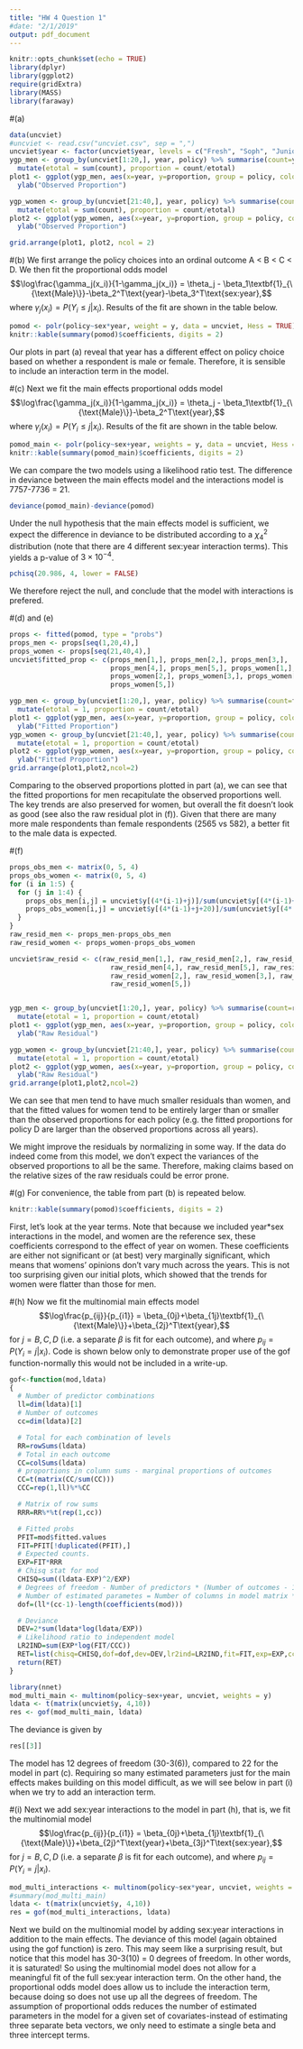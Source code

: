 ```yaml
---
title: "HW 4 Question 1"
#date: "2/1/2019"
output: pdf_document
---
```


```r
knitr::opts_chunk$set(echo = TRUE)
library(dplyr)
library(ggplot2)
require(gridExtra)
library(MASS)
library(faraway)
```

#(a)
```r
data(uncviet)
#uncviet <- read.csv("uncviet.csv", sep = ",")
uncviet$year <- factor(uncviet$year, levels = c("Fresh", "Soph", "Junior", "Senior", "Grad"))
ygp_men <- group_by(uncviet[1:20,], year, policy) %>% summarise(count=y) %>% group_by(year) %>%
  mutate(etotal = sum(count), proportion = count/etotal)
plot1 <- ggplot(ygp_men, aes(x=year, y=proportion, group = policy, color= policy))+geom_line()+ggtitle("Men")+
  ylab("Observed Proportion")

```


```r
ygp_women <- group_by(uncviet[21:40,], year, policy) %>% summarise(count=y) %>% group_by(year) %>%
  mutate(etotal = sum(count), proportion = count/etotal)
plot2 <- ggplot(ygp_women, aes(x=year, y=proportion, group = policy, color= policy))+geom_line()+ggtitle("Women")+
  ylab("Observed Proportion")

grid.arrange(plot1, plot2, ncol = 2)
```


#(b)
We first arrange the policy choices into an ordinal outcome A < B < C < D. We then fit the proportional odds model $$\log\frac{\gamma_j(x_i)}{1-\gamma_j(x_i)} = \theta_j - \beta_1\textbf{1}_{\{\text{Male}\}}-\beta_2^T\text{year}-\beta_3^T\text{sex:year},$$
where $\gamma_j(x_i) = P(Y_i \leq j | x_i).$ Results of the fit are shown in the table below.
```r
pomod <- polr(policy~sex*year, weight = y, data = uncviet, Hess = TRUE)
knitr::kable(summary(pomod)$coefficients, digits = 2)
```

Our plots in part (a) reveal that year has a different effect on policy choice based on whether a respondent is male or female. Therefore, it is sensible to include an interaction term in the model.


#(c)
Next we fit the main effects proportional odds model $$\log\frac{\gamma_j(x_i)}{1-\gamma_j(x_i)} = \theta_j - \beta_1\textbf{1}_{\{\text{Male}\}}-\beta_2^T\text{year},$$
where $\gamma_j(x_i) = P(Y_i \leq j | x_i).$ Results of the fit are shown in the table below.
```r
pomod_main <- polr(policy~sex+year, weights = y, data = uncviet, Hess = TRUE)
knitr::kable(summary(pomod_main)$coefficients, digits = 2)
```

We can compare the two models using a likelihood ratio test. The difference in deviance between the main effects model and the interactions model is 7757-7736 = 21.
```r
deviance(pomod_main)-deviance(pomod)
```

Under the null hypothesis that the main effects model is sufficient, we expect the difference in deviance to be distributed according to a $\chi^2_{4}$ distribution (note that there are 4 different sex:year interaction terms). This yields a p-value of $3 \times 10^{-4}$.

```r
pchisq(20.986, 4, lower = FALSE)
```

We therefore reject the null, and conclude that the model with interactions is prefered.

#(d) and (e)
```r
props <- fitted(pomod, type = "probs")
props_men <- props[seq(1,20,4),]
props_women <- props[seq(21,40,4),]
uncviet$fitted_prop <- c(props_men[1,], props_men[2,], props_men[3,],
                         props_men[4,], props_men[5,], props_women[1,],
                         props_women[2,], props_women[3,], props_women[4,],
                         props_women[5,])

ygp_men <- group_by(uncviet[1:20,], year, policy) %>% summarise(count=fitted_prop) %>% group_by(year) %>%
  mutate(etotal = 1, proportion = count/etotal)
plot1 <- ggplot(ygp_men, aes(x=year, y=proportion, group = policy, color= policy))+geom_line()+ggtitle("Men")+
  ylab("Fitted Proportion")
ygp_women <- group_by(uncviet[21:40,], year, policy) %>% summarise(count=fitted_prop) %>% group_by(year) %>%
  mutate(etotal = 1, proportion = count/etotal)
plot2 <- ggplot(ygp_women, aes(x=year, y=proportion, group = policy, color= policy))+geom_line()+ggtitle("Women")+
  ylab("Fitted Proportion")
grid.arrange(plot1,plot2,ncol=2)
```

Comparing to the observed proportions plotted in part (a), we can see that the fitted proportions for men recapitulate the observed proportions well. The key trends are also preserved for women, but overall the fit doesn't look as good (see also the raw residual plot in (f)). Given that there are many more male respondents than female respondents (2565 vs 582), a better fit to the male data is expected.

#(f)
```r
props_obs_men <- matrix(0, 5, 4)
props_obs_women <- matrix(0, 5, 4)
for (i in 1:5) {
  for (j in 1:4) {
    props_obs_men[i,j] = uncviet$y[(4*(i-1)+j)]/sum(uncviet$y[(4*(i-1)+1):(4*(i-1)+4)])
    props_obs_women[i,j] = uncviet$y[(4*(i-1)+j+20)]/sum(uncviet$y[(4*(i-1)+21):(4*(i-1)+24)])
  }
}
raw_resid_men <- props_men-props_obs_men
raw_resid_women <- props_women-props_obs_women

uncviet$raw_resid <- c(raw_resid_men[1,], raw_resid_men[2,], raw_resid_men[3,],
                         raw_resid_men[4,], raw_resid_men[5,], raw_resid_women[1,],
                         raw_resid_women[2,], raw_resid_women[3,], raw_resid_women[4,],
                         raw_resid_women[5,])


ygp_men <- group_by(uncviet[1:20,], year, policy) %>% summarise(count=raw_resid) %>% group_by(year) %>%
  mutate(etotal = 1, proportion = count/etotal)
plot1 <- ggplot(ygp_men, aes(x=year, y=proportion, group = policy, color= policy))+geom_line()+ggtitle("Men")+
  ylab("Raw Residual")

ygp_women <- group_by(uncviet[21:40,], year, policy) %>% summarise(count=raw_resid) %>% group_by(year) %>%
  mutate(etotal = 1, proportion = count/etotal)
plot2 <- ggplot(ygp_women, aes(x=year, y=proportion, group = policy, color= policy))+geom_line()+ggtitle("Women")+
  ylab("Raw Residual")
grid.arrange(plot1,plot2,ncol=2)

```

We can see that men tend to have much smaller residuals than women, and that the fitted values for women tend to be entirely larger than or smaller than the observed proportions for each policy (e.g. the fitted proportions for policy D are larger than the observed proportions across all years).

We might improve the residuals by normalizing in some way. If the data do indeed come from this model, we don't expect the variances of the observed proportions to all be the same. Therefore, making claims based on the relative sizes of the raw residuals could be error prone.

#(g)
For convenience, the table from part (b) is repeated below.
```r
knitr::kable(summary(pomod)$coefficients, digits = 2)

```


First, let's look at the year terms. Note that because we included year*sex interactions in the model, and women are the reference sex, these coefficients correspond to the effect of year on women. These coefficients are either not significant or (at best) very marginally significant, which means that womens' opinions don't vary much across the years. This is not too surprising given our initial plots, which showed that the trends for women were flatter than those for men.


#(h)
Now we fit the multinomial main effects model $$\log\frac{p_{ij}}{p_{i1}} =  \beta_{0j}+\beta_{1j}\textbf{1}_{\{\text{Male}\}}+\beta_{2j}^T\text{year},$$ for $j = B,C,D$ (i.e. a separate $\beta$ is fit for each outcome), and where $p_{ij} = P(Y_i=j|x_i)$. Code is shown below only to demonstrate proper use of the gof function-normally this would not be included in a write-up.
```r
gof<-function(mod,ldata)
{
  # Number of predictor combinations
  ll=dim(ldata)[1]
  # Number of outcomes
  cc=dim(ldata)[2]

  # Total for each combination of levels
  RR=rowSums(ldata)
  # Total in each outcome
  CC=colSums(ldata)
  # proportions in column sums - marginal proportions of outcomes
  CC=t(matrix(CC/sum(CC)))
  CCC=rep(1,ll)%*%CC

  # Matrix of row sums
  RRR=RR%*%t(rep(1,cc))

  # Fitted probs
  PFIT=mod$fitted.values
  FIT=PFIT[!duplicated(PFIT),]
  # Expected counts.
  EXP=FIT*RRR
  # Chisq stat for mod
  CHISQ=sum((ldata-EXP)^2/EXP)
  # Degrees of freedom - Number of predictors * (Number of outcomes - 1) - Number of estimated parameters.
  # Number of estimated parametes = Number of columns in model matrix * (Number of outcomes - 1)
  dof=(ll*(cc-1)-length(coefficients(mod)))

  # Deviance
  DEV=2*sum(ldata*log(ldata/EXP))
  # Likelihood ratio to independent model
  LR2IND=sum(EXP*log(FIT/CCC))
  RET=list(chisq=CHISQ,dof=dof,dev=DEV,lr2ind=LR2IND,fit=FIT,exp=EXP,ccc=CCC)
  return(RET)
}
```



```r
library(nnet)
mod_multi_main <- multinom(policy~sex+year, uncviet, weights = y)
ldata <- t(matrix(uncviet$y, 4,10))
res <- gof(mod_multi_main, ldata)
```

The deviance is given by
```r
res[[3]]
```
The model has 12 degrees of freedom (30-3(6)), compared to 22 for the model in part (c). Requiring so many estimated parameters just for the main effects makes building on this model difficult, as we will see below in part (i) when we try to add an interaction term.

#(i)
Next we add sex:year interactions to the model in part (h), that is, we fit the multinomial model  $$\log\frac{p_{ij}}{p_{i1}} =  \beta_{0j}+\beta_{1j}\textbf{1}_{\{\text{Male}\}}+\beta_{2j}^T\text{year}+\beta_{3j}^T\text{sex:year},$$ for $j = B,C,D$ (i.e. a separate $\beta$ is fit for each outcome), and where $p_{ij} = P(Y_i=j|x_i)$.
```r


mod_multi_interactions <- multinom(policy~sex*year, uncviet, weights = y)
#summary(mod_multi_main)
ldata <- t(matrix(uncviet$y, 4,10))
res = gof(mod_multi_interactions, ldata)

```

Next we build on the multinomial model by adding sex:year interactions in addition to the main effects. The deviance of this model (again obtained using the gof function) is zero. This may seem like a surprising result, but notice that this model has 30-3(10) = 0 degrees of freedom. In other words, it is saturated! So using the multinomial model does not allow for a meaningful fit of the full sex:year interaction term. On the other hand, the proportional odds model does allow us to include the interaction term, because doing so does not use up all the degrees of freedom. The assumption of proportional odds reduces the number of estimated parameters in the model for a given set of covariates-instead of estimating three separate beta vectors, we only need to estimate a single beta and three intercept terms.





